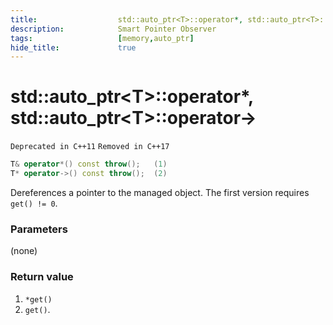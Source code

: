 ```yaml
---
title:                  std::auto_ptr<T>::operator*, std::auto_ptr<T>::operator->
description:            Smart Pointer Observer
tags:                   [memory,auto_ptr]
hide_title:             true
---
```


# std::auto_ptr&lt;T>::operator*, std::auto_ptr&lt;T>::operator->

`Deprecated in C++11` `Removed in C++17`
```cpp
T& operator*() const throw();   (1)
T* operator->() const throw();  (2)
```
		
Dereferences a pointer to the managed object. The first version requires `get() != 0`.

### Parameters
(none)

### Return value
1) `*get()` <br/>
2) `get()`.